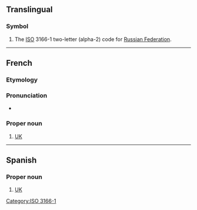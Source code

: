 {{also|Appendix:Variations of "ru"}}
==Translingual==

===Symbol===
{{head|mul|symbol}}

# The [[ISO]] 3166-1 two-letter (alpha-2) code for [[Russian Federation]].

[[Category:ISO 3166-1]]

----

==French==

===Etymology===
{{initialism of|fr|Royaume-Uni}}

===Pronunciation===
* {{audio|fr|LL-Q150 (fra)-Lepticed7-RU.wav|Audio}}

===Proper noun===
{{fr-proper noun|m}}

# [[UK]] {{gloss|United Kingdom}}
----
==Spanish==

===Proper noun===
{{es-proper noun|m}}

# {{initialism of|es|Reino Unido}} [[UK]]